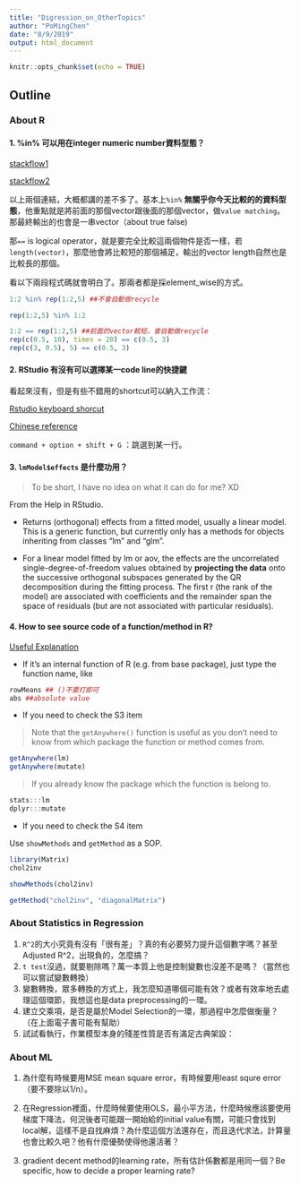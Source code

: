 ```yaml
---
title: "Digression_on_OtherTopics"
author: "PoMingChen"
date: "8/9/2019"
output: html_document
---
```


```r
knitr::opts_chunk$set(echo = TRUE)
```

## Outline

### About R

#### 1. %in% 可以用在integer numeric number資料型態？

[stackflow1](https://stackoverflow.com/questions/15358006/difference-between-in-and)

[stackflow2](https://stackoverflow.com/questions/42637099/difference-between-the-and-in-operators-in-r)

以上兩個連結，大概都講的差不多了。基本上`%in%` __無關乎你今天比較的的資料型態__，他重點就是將前面的那個vector跟後面的那個vector，做`value matching`。那最終輸出的也會是一串vector（about true false)

那`==` is logical operator，就是要完全比較這兩個物件是否一樣，若`length(vector)`，那麼他會將比較短的那個補足，輸出的vector length自然也是比較長的那個。

看以下兩段程式碼就會明白了。那兩者都是採element_wise的方式。

```r
1:2 %in% rep(1:2,5) ##不會自動做recycle

rep(1:2,5) %in% 1:2
```

```r
1:2 == rep(1:2,5) ##前面的vector較短，會自動做recycle
rep(c(0.5, 10), times = 20) == c(0.5, 3)
rep(c(3, 0.5), 5) == c(0.5, 3)
```

#### 2. RStudio 有沒有可以選擇某一code line的快捷鍵

看起來沒有，但是有些不錯用的shortcut可以納入工作流：

[Rstudio keyboard shorcut](https://support.rstudio.com/hc/en-us/articles/200711853-Keyboard-Shortcuts)

[Chinese reference](https://www.itread01.com/content/1512972264.html)

`command + option + shift + G`  ：跳選到某一行。


#### 3. `lmModel$effects` 是什麼功用？

> To be short, I have no idea on what it can do for me? XD

From the Help in RStudio.

-  Returns (orthogonal) effects from a fitted model, usually a linear model. This is a generic function, but currently only has a methods for objects inheriting from classes "lm" and "glm".

- For a linear model fitted by lm or aov, the effects are the uncorrelated single-degree-of-freedom values obtained by __projecting the data__ onto the successive orthogonal subspaces generated by the QR decomposition during the fitting process. The first r (the rank of the model) are associated with coefficients and the remainder span the space of residuals (but are not associated with particular residuals).

#### 4. How to see source code of a function/method in R?

[Useful Explanation](http://rfaqs.com/source-code-of-r-method)

- If it’s an internal function of R (e.g. from base package), just type the function name, like
```r
rowMeans ## ()不要打即可
abs ##absolute value
```

- If you need to check the S3 item

> Note that the `getAnywhere()` function is useful as you don’t need to know from which package the function or method comes from.

```r
getAnywhere(lm)
getAnywhere(mutate)
```

> If you already know the package which the function is belong to.

```r
stats:::lm
dplyr:::mutate
```

- If you need to check the S4 item

Use `showMethods` and `getMethod` as a SOP.
```r
library(Matrix)
chol2inv
```

```r
showMethods(chol2inv)
```

```r
getMethod("chol2inv", "diagonalMatrix")
```


### About Statistics in Regression

1. `R^2`的大小究竟有沒有「很有差」？真的有必要努力提升這個數字嗎？甚至Adjusted R^2，出現負的，怎麼搞？
2. `t test`沒過，就要剔除嗎？萬一本質上他是控制變數也沒差不是嗎？（當然也可以嘗試變數轉換）
3. 變數轉換，眾多轉換的方式上，我怎麼知道哪個可能有效？或者有效率地去處理這個環節，我想這也是data preprocessing的一環。
4. 建立交乘項，是否是屬於Model Selection的一環，那過程中怎麼做衡量？（在上面電子書可能有幫助）
5. 試試看執行，作業模型本身的殘差性質是否有滿足古典架設：
[](https://rpubs.com/skydome20/R-Note5-First_Practice)

### About ML

1. 為什麼有時候要用MSE mean square error，有時候要用least squre error（要不要除以1/n）。

2. 在Regression裡面，什麼時候要使用OLS，最小平方法，什麼時候應該要使用梯度下降法，何況後者可能跟一開始給的initial value有關，可能只會找到local解，這樣不是自找麻煩？為什麼這個方法還存在，而且迭代求法，計算量也會比較久吧？他有什麼優勢使得他還活著？

3. gradient decent method的learning rate，所有估計係數都是用同一個？Be specific, how to decide a proper learning rate?